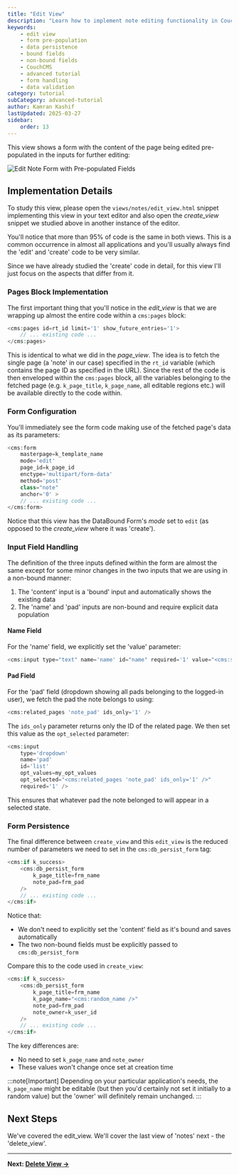 ---
title: "Edit View"
description: "Learn how to implement note editing functionality in CouchCMS, including form pre-population, data persistence, and handling bound and non-bound fields."
keywords:
    - edit view
    - form pre-population
    - data persistence
    - bound fields
    - non-bound fields
    - CouchCMS
    - advanced tutorial
    - form handling
    - data validation
category: tutorial
subCategory: advanced-tutorial
author: Kamran Kashif
lastUpdated: 2025-03-27
sidebar:
    order: 13
---

This view shows a form with the content of the page being edited pre-populated in the inputs for further editing:

![Edit Note Form with Pre-populated Fields](./img/scr5.png)

## Implementation Details

To study this view, please open the `views/notes/edit_view.html` snippet implementing this view in your text editor and also open the *create_view* snippet we studied above in another instance of the editor.

You'll notice that more than 95% of code is the same in both views. This is a common occurrence in almost all applications and you'll usually always find the 'edit' and 'create' code to be very similar.

Since we have already studied the 'create' code in detail, for this view I'll just focus on the aspects that differ from it.

### Pages Block Implementation

The first important thing that you'll notice in the *edit_view* is that we are wrapping up almost the entire code within a `cms:pages` block:

```php title="Pages Block"
<cms:pages id=rt_id limit='1' show_future_entries='1'>
    // ... existing code ...
</cms:pages>
```

This is identical to what we did in the *page_view*. The idea is to fetch the single page (a 'note' in our case) specified in the `rt_id` variable (which contains the page ID as specified in the URL). Since the rest of the code is then enveloped within the `cms:pages` block, all the variables belonging to the fetched page (e.g. `k_page_title`, `k_page_name`, all editable regions etc.) will be available directly to the code within.

### Form Configuration

You'll immediately see the form code making use of the fetched page's data as its parameters:

```php title="Form Configuration"
<cms:form
    masterpage=k_template_name
    mode='edit'
    page_id=k_page_id
    enctype='multipart/form-data'
    method='post'
    class="note"
    anchor='0' >
    // ... existing code ...
</cms:form>
```

Notice that this view has the DataBound Form's *mode* set to `edit` (as opposed to the *create_view* where it was 'create').

### Input Field Handling

The definition of the three inputs defined within the form are almost the same except for some minor changes in the two inputs that we are using in a non-bound manner:

1. The 'content' input is a 'bound' input and automatically shows the existing data
2. The 'name' and 'pad' inputs are non-bound and require explicit data population

#### Name Field

For the 'name' field, we explicitly set the 'value' parameter:

```php title="Name Field Configuration"
<cms:input type="text" name='name' id="name" required='1' value="<cms:show k_page_title />" />
```

#### Pad Field

For the 'pad' field (dropdown showing all pads belonging to the logged-in user), we fetch the pad the note belongs to using:

```php title="Pad Selection"
<cms:related_pages 'note_pad' ids_only='1' />
```

The `ids_only` parameter returns only the ID of the related page. We then set this value as the `opt_selected` parameter:

```php title="Pad Field Configuration"
<cms:input
    type='dropdown'
    name='pad'
    id='list'
    opt_values=my_opt_values
    opt_selected="<cms:related_pages 'note_pad' ids_only='1' />"
    required='1' />
```

This ensures that whatever pad the note belonged to will appear in a selected state.

### Form Persistence

The final difference between `create_view` and this `edit_view` is the reduced number of parameters we need to set in the `cms:db_persist_form` tag:

```php title="Form Persistence"
<cms:if k_success>
    <cms:db_persist_form
        k_page_title=frm_name
        note_pad=frm_pad
    />
    // ... existing code ...
</cms:if>
```

Notice that:
- We don't need to explicitly set the 'content' field as it's bound and saves automatically
- The two non-bound fields must be explicitly passed to `cms:db_persist_form`

Compare this to the code used in `create_view`:

```php title="Create View Form Persistence"
<cms:if k_success>
    <cms:db_persist_form
        k_page_title=frm_name
        k_page_name="<cms:random_name />"
        note_pad=frm_pad
        note_owner=k_user_id
    />
    // ... existing code ...
</cms:if>
```

The key differences are:
- No need to set `k_page_name` and `note_owner`
- These values won't change once set at creation time

:::note[Important]
Depending on your particular application's needs, the `k_page_name` might be editable (but then you'd certainly not set it initially to a random value) but the 'owner' will definitely remain unchanged.
:::

## Next Steps

We've covered the edit_view. We'll cover the last view of 'notes' next - the 'delete_view'.

---

**Next: [Delete View →](./14-delete-view)**
